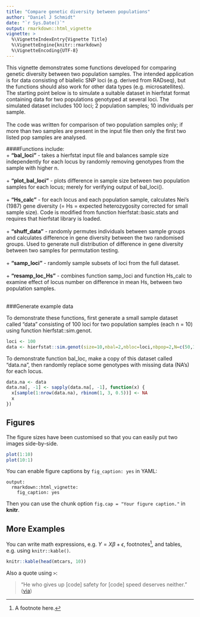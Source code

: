 ```yaml
---
title: "Compare genetic diversity between populations"
author: "Daniel J Schmidt"
date: "`r Sys.Date()`"
output: rmarkdown::html_vignette
vignette: >
  %\VignetteIndexEntry{Vignette Title}
  %\VignetteEngine{knitr::rmarkdown}
  %\VignetteEncoding{UTF-8}
---
```


This vignette demonstrates some functions developed for comparing genetic diversity between two population samples. The intended application is for data consisting of biallelic SNP loci (e.g. derived from RADseq), but the functions should also work for other data types (e.g. microsatellites). The starting point below is to simulate a suitable dataset in hierfstat format containing data for two populations genotyped at several loci. The simulated dataset includes 100 loci; 2 population samples; 10 individuals per sample.   
\
The code was written for comparison of two population samples only; if more than two samples are present in the input file then only the first two listed pop samples are analysed.  

####Functions include:  
+ **"bal_loci"** - takes a hierfstat input file and balances sample size independently for each locus by randomly removing genotypes from the sample with higher n.  
\
+ **"plot_bal_loci"** - plots difference in sample size between two population samples for each locus; merely for verifying output of bal_loci().  
\
+ **"Hs_calc"** - for each locus and each population sample, calculates Nei's (1987) gene diversity (= Hs = expected heterozygosity corrected for small sample size). Code is modified from function hierfstat::basic.stats and requires that hierfstat library is loaded.  
\
+ **"shuff_data"** - randomly permutes individuals between sample groups and calculates difference in gene diversity between the two randomised groups. Used to generate null distribution of difference in gene diversity between two samples for permutation testing.  
\
+ **"samp_loci"** - randomly sample subsets of loci from the full dataset.  
\
+ **"resamp_loc_Hs"** - combines function samp_loci and function Hs_calc to examine effect of locus number on difference in mean Hs, between two population samples.  
\

###Generate example data

To demonstrate these functions, first generate a small sample dataset called "data" consisting of 100 loci for two population samples (each n = 10) using function hierfstat::sim.genot.

```r
loci <- 100
data <- hierfstat::sim.genot(size=10,nbal=2,nbloc=loci,nbpop=2,N=c(50,1000),mig=0.001,mut=0.001,f=0)
```

To demonstrate function bal_loc, make a copy of this dataset called "data.na", then randomly replace some genotypes with missing data (NA's) for each locus.  

```r
data.na <- data
data.na[, -1] <- sapply(data.na[, -1], function(x) {
  x[sample(1:nrow(data.na), rbinom(1, 3, 0.5))] <- NA
  x
})
```


## Figures

The figure sizes have been customised so that you can easily put two images side-by-side. 

```r
plot(1:10)
plot(10:1)
```

You can enable figure captions by `fig_caption: yes` in YAML:

    output:
      rmarkdown::html_vignette:
        fig_caption: yes

Then you can use the chunk option `fig.cap = "Your figure caption."` in **knitr**.

## More Examples

You can write math expressions, e.g. $Y = X\beta + \epsilon$, footnotes^[A footnote here.], and tables, e.g. using `knitr::kable()`.

```r
knitr::kable(head(mtcars, 10))
```

Also a quote using `>`:

> "He who gives up [code] safety for [code] speed deserves neither."
([via](https://twitter.com/hadleywickham/status/504368538874703872))

